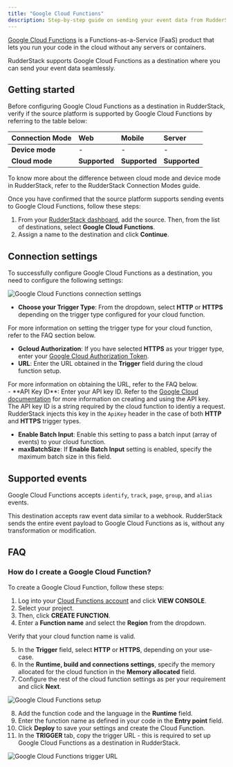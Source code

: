 ```yaml
---
title: "Google Cloud Functions"
description: Step-by-step guide on sending your event data from RudderStack to Google Cloud Functions.
---
```


[Google Cloud Functions](https://cloud.google.com/functions) is a Functions-as-a-Service (FaaS) product that lets you run your code in the cloud without any servers or containers.

RudderStack supports Google Cloud Functions as a destination where you can send your event data seamlessly.

## Getting started

Before configuring Google Cloud Functions as a destination in RudderStack, verify if the source platform is supported by Google Cloud Functions by referring to the table below:

| **Connection Mode** | **Web**       | **Mobile**    | **Server**    |
| :------------------ | :------------ | :------------ | :------------ |
| **Device mode**     |  -             | -             | -             |
| **Cloud mode**      |  **Supported** | **Supported** |  **Supported** |

<div class="infoBlock">
To know more about the difference between cloud mode and device mode in RudderStack, refer to the <Link to="/destinations/rudderstack-connection-modes/">RudderStack Connection Modes</Link> guide.
</div>

Once you have confirmed that the source platform supports sending events to Google Cloud Functions, follow these steps:

1. From your [RudderStack dashboard](https://app.rudderstack.com/), add the source. Then, from the list of destinations, select **Google Cloud Functions**.
2. Assign a name to the destination and click **Continue**.

## Connection settings

To successfully configure Google Cloud Functions as a destination, you need to configure the following settings:

<img src="../../assets/event-stream-destinations/gcf-connection-settings.png" alt="Google Cloud Functions connection settings"/>

- **Choose your Trigger Type**: From the dropdown, select **HTTP** or **HTTPS** depending on the trigger type configured for your cloud function.

<div class="infoBlock">
For more information on setting the trigger type for your cloud function, refer to the <Link to="#faq">FAQ</Link> section below.
</div>

- **Gcloud Authorization**: If you have selected **HTTPS** as your trigger type, enter your <a href="https://cloud.google.com/functions/docs/securing/authenticating#authenticating_developer_testing">Google Cloud Authorization Token</a>.
- **URL**: Enter the URL obtained in the **Trigger** field during the cloud function setup.

<div class="infoBlock">
For more information on obtaining the URL, refer to the <Link to="#how-do-i-create-a-google-cloud-function">FAQ</Link> below.
</div>
- **API Key ID**: Enter your API key ID. Refer to the <a href="https://cloud.google.com/docs/authentication/api-keys">Google Cloud documentation</a> for more information on creating and using the API key.

<div class="infoBlock">
The API key ID is a string required by the cloud function to identiy a request. RudderStack injects this key in the <code class="inline-code">ApiKey</code> header in the case of both <strong>HTTP</strong> and <strong>HTTPS</strong> trigger types.
</div>

- **Enable Batch Input**: Enable this setting to pass a batch input (array of events) to your cloud function.
- **maxBatchSize**: If **Enable Batch Input** setting is enabled, specify the maximum batch size in this field.

## Supported events

Google Cloud Functions accepts <Link to="/event-spec/standard-events/identify/">`identify`</Link>, <Link to="/event-spec/standard-events/track/">`track`</Link>, <Link to="/event-spec/standard-events/page/">`page`</Link>, <Link to="/event-spec/standard-events/group/">`group`</Link>, and <Link to="/event-spec/standard-events/alias/">`alias`</Link> events.

<div class="infoBlock">
This destination accepts raw event data similar to a webhook. RudderStack sends the entire event payload to Google Cloud Functions as is, without any transformation or modification. 
</div>

## FAQ

### How do I create a Google Cloud Function?

To create a Google Cloud Function, follow these steps:

1. Log into your [Cloud Functions account](https://cloud.google.com/functions) and click **VIEW CONSOLE**.
2. Select your project.
3. Then, click **CREATE FUNCTION**.
4. Enter a **Function name** and select the **Region** from the dropdown.

<div class="warningBlock">
Verify that your cloud function name is valid.
</div>

5. In the **Trigger** field, select **HTTP** or **HTTPS**, depending on your use-case.
6. In the **Runtime, build and connections settings**, specify the memory allocated for the cloud function in the **Memory allocated** field.
7. Configure the rest of the cloud function settings as per your requirement and click **Next**.

<img src="../../assets/event-stream-destinations/gcf-setup-1.png" alt="Google Cloud Functions setup"/>

8. Add the function code and the language in the **Runtime** field.
9. Enter the function name as defined in your code in the **Entry point** field.
10. Click **Deploy** to save your settings and create the Cloud Function.
11. In the **TRIGGER** tab, copy the trigger URL - this is required to set up Google Cloud Functions as a destination in RudderStack.

<img src="../../assets/event-stream-destinations/gcf-url.png" alt="Google Cloud Functions trigger URL"/>